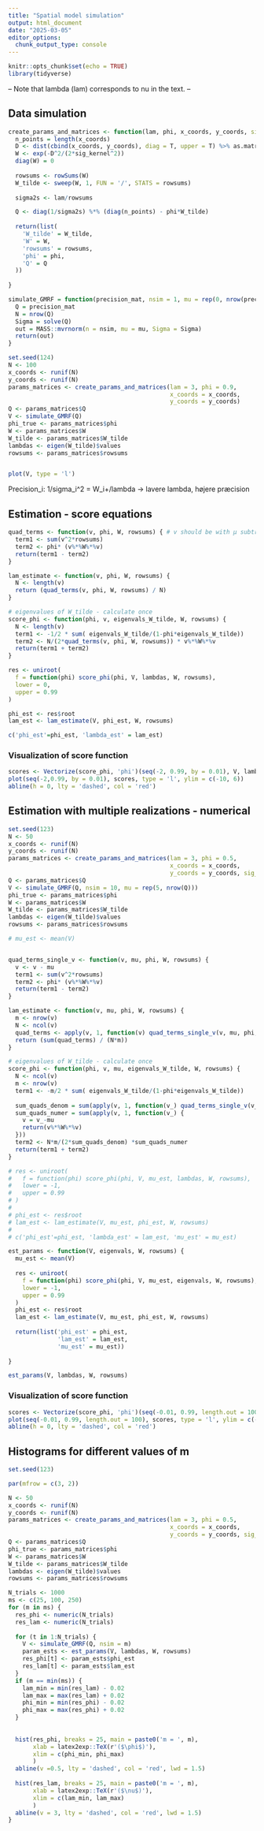 ```yaml
---
title: "Spatial model simulation"
output: html_document
date: "2025-03-05"
editor_options: 
  chunk_output_type: console
---
```


```r
knitr::opts_chunk$set(echo = TRUE)
library(tidyverse)
```

 -- Note that lambda (lam) corresponds to nu in the text. --

## Data simulation
```r

create_params_and_matrices <- function(lam, phi, x_coords, y_coords, sig_kernel = 0.1) {
  n_points = length(x_coords)
  D <- dist(cbind(x_coords, y_coords), diag = T, upper = T) %>% as.matrix
  W <- exp(-D^2/(2*sig_kernel^2))
  diag(W) = 0 
  
  rowsums <- rowSums(W)
  W_tilde <- sweep(W, 1, FUN = '/', STATS = rowsums)
  
  sigma2s <- lam/rowsums

  Q <- diag(1/sigma2s) %*% (diag(n_points) - phi*W_tilde)
  
  return(list(
    'W_tilde' = W_tilde,
    'W' = W,
    'rowsums' = rowsums,
    'phi' = phi,
    'Q' = Q
  ))
  
}

simulate_GMRF = function(precision_mat, nsim = 1, mu = rep(0, nrow(precision_mat))) {
  Q = precision_mat
  N = nrow(Q)
  Sigma = solve(Q) 
  out = MASS::mvrnorm(n = nsim, mu = mu, Sigma = Sigma)
  return(out)
}
```

```r
set.seed(124)
N <- 100
x_coords <- runif(N)
y_coords <- runif(N)
params_matrices <- create_params_and_matrices(lam = 3, phi = 0.9, 
                                              x_coords = x_coords, 
                                              y_coords = y_coords)
Q <- params_matrices$Q
V <- simulate_GMRF(Q)
phi_true <- params_matrices$phi
W <- params_matrices$W
W_tilde <- params_matrices$W_tilde
lambdas <- eigen(W_tilde)$values
rowsums <- params_matrices$rowsums


plot(V, type = 'l')
```

 Precision_i: 1/sigma_i^2 = W_i+/lambda -> lavere lambda, højere præcision
 
 
## Estimation - score equations
```r
quad_terms <- function(v, phi, W, rowsums) { # v should be with µ subtracted
  term1 <- sum(v^2*rowsums)
  term2 <- phi* (v%*%W%*%v)
  return(term1 - term2)
}

lam_estimate <- function(v, phi, W, rowsums) {
  N <- length(v)
  return (quad_terms(v, phi, W, rowsums) / N)
}

# eigenvalues of W_tilde - calculate once 
score_phi <- function(phi, v, eigenvals_W_tilde, W, rowsums) {
  N <- length(v)
  term1 <- -1/2 * sum( eigenvals_W_tilde/(1-phi*eigenvals_W_tilde))
  term2 <- N/(2*quad_terms(v, phi, W, rowsums)) * v%*%W%*%v
  return(term1 + term2)
}

res <- uniroot(
  f = function(phi) score_phi(phi, V, lambdas, W, rowsums),
  lower = 0,
  upper = 0.99
)

phi_est <- res$root
lam_est <- lam_estimate(V, phi_est, W, rowsums)

c('phi_est'=phi_est, 'lambda_est' = lam_est)
```


### Visualization of score function
```r
scores <- Vectorize(score_phi, 'phi')(seq(-2, 0.99, by = 0.01), V, lambdas, W, rowsums)
plot(seq(-2,0.99, by = 0.01), scores, type = 'l', ylim = c(-10, 6))
abline(h = 0, lty = 'dashed', col = 'red')
```
 
## Estimation with multiple realizations - numerical

```r
set.seed(123)
N <- 50
x_coords <- runif(N)
y_coords <- runif(N)
params_matrices <- create_params_and_matrices(lam = 3, phi = 0.5, 
                                              x_coords = x_coords, 
                                              y_coords = y_coords, sig_kernel = 0.1)
Q <- params_matrices$Q
V <- simulate_GMRF(Q, nsim = 10, mu = rep(5, nrow(Q)))
phi_true <- params_matrices$phi
W <- params_matrices$W
W_tilde <- params_matrices$W_tilde
lambdas <- eigen(W_tilde)$values
rowsums <- params_matrices$rowsums
```

```r

# mu_est <- mean(V)


quad_terms_single_v <- function(v, mu, phi, W, rowsums) { 
  v <- v - mu
  term1 <- sum(v^2*rowsums)
  term2 <- phi* (v%*%W%*%v)
  return(term1 - term2)
}

lam_estimate <- function(v, mu, phi, W, rowsums) {
  m <- nrow(v)
  N <- ncol(v)
  quad_terms <- apply(v, 1, function(v) quad_terms_single_v(v, mu, phi, W, rowsums))
  return (sum(quad_terms) / (N*m))
}

# eigenvalues of W_tilde - calculate once 
score_phi <- function(phi, v, mu, eigenvals_W_tilde, W, rowsums) {
  N <- ncol(v)
  m <- nrow(v)
  term1 <- -m/2 * sum( eigenvals_W_tilde/(1-phi*eigenvals_W_tilde))
  
  sum_quads_denom = sum(apply(v, 1, function(v_) quad_terms_single_v(v_, mu, phi, W, rowsums)))
  sum_quads_numer = sum(apply(v, 1, function(v_) {
    v = v_-mu
    return(v%*%W%*%v)
  }))
  term2 <- N*m/(2*sum_quads_denom) *sum_quads_numer
  return(term1 + term2)
}

# res <- uniroot(
#   f = function(phi) score_phi(phi, V, mu_est, lambdas, W, rowsums),
#   lower = -1,
#   upper = 0.99
# )
# 
# phi_est <- res$root
# lam_est <- lam_estimate(V, mu_est, phi_est, W, rowsums)
# 
# c('phi_est'=phi_est, 'lambda_est' = lam_est, 'mu_est' = mu_est)
```

```r
est_params <- function(V, eigenvals, W, rowsums) {
  mu_est <- mean(V)
  
  res <- uniroot(
    f = function(phi) score_phi(phi, V, mu_est, eigenvals, W, rowsums),
    lower = -1,
    upper = 0.99
  )
  phi_est <- res$root
  lam_est <- lam_estimate(V, mu_est, phi_est, W, rowsums)
  
  return(list('phi_est' = phi_est, 
              'lam_est' = lam_est, 
              'mu_est' = mu_est))
  
}

est_params(V, lambdas, W, rowsums)
```


### Visualization of score function
```r
scores <- Vectorize(score_phi, 'phi')(seq(-0.01, 0.99, length.out = 100), V, 5, lambdas, W, rowsums)
plot(seq(-0.01, 0.99, length.out = 100), scores, type = 'l', ylim = c(-10, 10))
abline(h = 0, lty = 'dashed', col = 'red')
```



## Histograms for different values of m
```r
set.seed(123)

par(mfrow = c(3, 2))

N <- 50
x_coords <- runif(N)
y_coords <- runif(N)
params_matrices <- create_params_and_matrices(lam = 3, phi = 0.5, 
                                              x_coords = x_coords, 
                                              y_coords = y_coords, sig_kernel = 0.1)
Q <- params_matrices$Q
phi_true <- params_matrices$phi
W <- params_matrices$W
W_tilde <- params_matrices$W_tilde
lambdas <- eigen(W_tilde)$values
rowsums <- params_matrices$rowsums

N_trials <- 1000
ms <- c(25, 100, 250)
for (m in ms) {
  res_phi <- numeric(N_trials)
  res_lam <- numeric(N_trials)
  
  for (t in 1:N_trials) {
    V <- simulate_GMRF(Q, nsim = m) 
    param_ests <- est_params(V, lambdas, W, rowsums)
    res_phi[t] <- param_ests$phi_est
    res_lam[t] <- param_ests$lam_est
  }
  if (m == min(ms)) {
    lam_min = min(res_lam) - 0.02
    lam_max = max(res_lam) + 0.02
    phi_min = min(res_phi) - 0.02
    phi_max = max(res_phi) + 0.02
  }
  
  
  hist(res_phi, breaks = 25, main = paste0('m = ', m), 
       xlab = latex2exp::TeX(r'($\phi$)'),
       xlim = c(phi_min, phi_max)
       )
  abline(v =0.5, lty = 'dashed', col = 'red', lwd = 1.5)
  
  hist(res_lam, breaks = 25, main = paste0('m = ', m), 
       xlab = latex2exp::TeX(r'($\nu$)'),
       xlim = c(lam_min, lam_max)
       )
  abline(v = 3, lty = 'dashed', col = 'red', lwd = 1.5)
}
```
